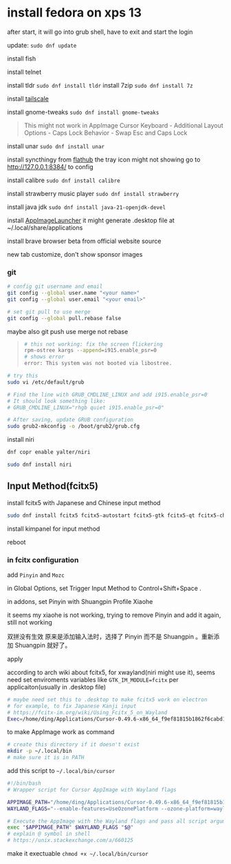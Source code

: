 # install fedora on xps 13

after start, it will go into grub shell, have to exit and start the login

update: `sudo dnf update`

install fish

install telnet

install tldr `sudo dnf install tldr`
install 7zip `sudo dnf install 7z`

install [tailscale](https://tailscale.com/kb/1511/install-fedora-2) 

install gnome-tweaks `sudo dnf install gnome-tweaks`

> This might not work in AppImage Cursor
> Keyboard - Additional Layout Options - Caps Lock Behavior - Swap Esc and Caps Lock

install unar `sudo dnf install unar`

install syncthingy from [flathub](https://github.com/zocker-160/SyncThingy?tab=readme-ov-file)
the tray icon might not showing
go to http://127.0.0.1:8384/ to config

install calibre `sudo dnf install calibre`

install strawberry music player `sudo dnf install strawberry`


install java jdk `sudo dnf install java-21-openjdk-devel`

install [AppImageLauncher](https://github.com/TheAssassin/AppImageLauncher)
it might generate .desktop file at ~/.local/share/applications

install brave browser beta from official website source

new tab customize, don't show sponsor images

### git

```bash
# config git username and email
git config --global user.name "<your name>"
git config --global user.email "<your email>"

# set git pull to use merge
git config --global pull.rebase false
```

maybe also git push use merge not rebase



> ```bash
> # this not working: fix the screen flickering
> rpm-ostree kargs --append=i915.enable_psr=0
> # shows error
> error: This system was not booted via libostree.
> ```

```bash
# try this
sudo vi /etc/default/grub

# Find the line with GRUB_CMDLINE_LINUX and add i915.enable_psr=0
# It should look something like:
# GRUB_CMDLINE_LINUX="rhgb quiet i915.enable_psr=0"

# After saving, update GRUB configuration
sudo grub2-mkconfig -o /boot/grub2/grub.cfg
```

install niri

```bash
dnf copr enable yalter/niri

sudo dnf install niri
```

## Input Method(fcitx5)

install fcitx5 with Japanese and Chinese input method

```bash
sudo dnf install fcitx5 fcitx5-autostart fcitx5-gtk fcitx5-qt fcitx5-chinese-addons fcitx5-mozc
```

install kimpanel for input method

reboot

### in fcitx configuration

add `Pinyin` and `Mozc`

in Global Options, set Trigger Input Method to Control+Shift+Space .

in addons, set Pinyin with Shuangpin Profile Xiaohe

it seems my xiaohe is not working, trying to remove Pinyin and add it again, still not working

双拼没有生效
原来是添加输入法时，选择了 Pinyin 而不是 Shuangpin 。重新添加 Shuangpin 就好了。


apply 

according to arch wiki about fcitx5, for xwayland(niri might use it), seems need set enviroments variables like `GTK_IM_MODULE=fcitx` per applicaiton(usually in .desktop file)

```bash
# maybe need set this to .desktop to make fcitx5 work on electron
# for example, to fix Japanese Kanji input
# https://fcitx-im.org/wiki/Using_Fcitx_5_on_Wayland
Exec=/home/ding/Applications/Cursor-0.49.6-x86_64_f9ef81815b1862f6cabd16604f9a5be6.AppImage --enable-features=UseOzonePlatform --ozone-platform=wayland --enable-wayland-ime --wayland-text-input-version=3 %F
```



to make AppImage work as command

```bash
# create this directory if it doesn't exist
mkdir -p ~/.local/bin
# make sure it is in PATH
```

add this script to `~/.local/bin/cursor`

```bash
#!/bin/bash
# Wrapper script for Cursor AppImage with Wayland flags

APPIMAGE_PATH="/home/ding/Applications/Cursor-0.49.6-x86_64_f9ef81815b1862f6cabd16604f9a5be6.AppImage"
WAYLAND_FLAGS="--enable-features=UseOzonePlatform --ozone-platform=wayland --enable-wayland-ime --wayland-text-input-version=3"

# Execute the AppImage with the Wayland flags and pass all script arguments (like file/directory paths)
exec "$APPIMAGE_PATH" $WAYLAND_FLAGS "$@"
# explain @ symbol in shell
# https://unix.stackexchange.com/a/660125

```

make it exectuable `chmod +x ~/.local/bin/cursor`